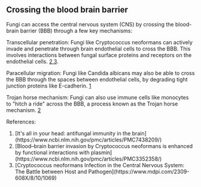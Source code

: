 ## Crossing the blood brain barrier

Fungi can access the central nervous system (CNS) by crossing the blood-brain barrier (BBB) through a few key mechanisms:

Transcellular penetration: Fungi like Cryptococcus neoformans can actively invade and penetrate through brain endothelial cells to cross the BBB. This involves interactions between fungal surface proteins and receptors on the endothelial cells. [2](#2),[3](#3).

Paracellular migration: Fungi like Candida albicans may also be able to cross the BBB through the spaces between endothelial cells, by degrading tight junction proteins like E-cadherin. [1](#1)

Trojan horse mechanism: Fungi can also use immune cells like monocytes to "hitch a ride" across the BBB, a process known as the Trojan horse mechanism. [2](#2)

References:

1. <div id="1">[It's all in your head: antifungal immunity in the brain](https://www.ncbi.nlm.nih.gov/pmc/articles/PMC7438209/)</div>
2. <div id="2">[Blood–brain barrier invasion by Cryptococcus neoformans is enhanced by functional interactions with plasmin](https://www.ncbi.nlm.nih.gov/pmc/articles/PMC3352358/)</div>
3. <div id="3">
   [Cryptococcus neoformans Infection in the Central Nervous System: The Battle between Host and Pathogen](https://www.mdpi.com/2309-608X/8/10/1069)
      </div>
